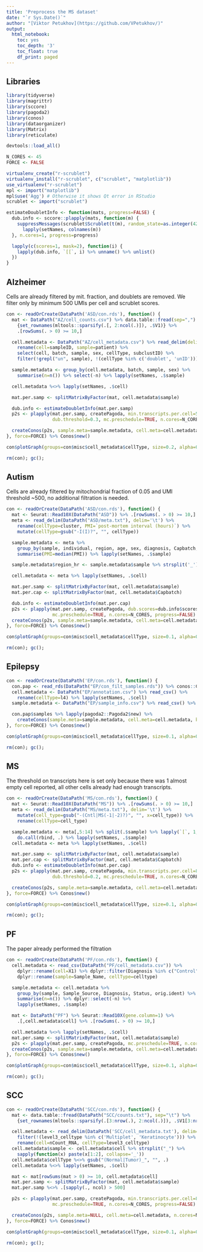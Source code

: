 ```yaml
---
title: 'Preprocess the MS dataset'
date: "`r Sys.Date()`"
author: "[Viktor Petukhov](https://github.com/VPetukhov/)"
output:
  html_notebook:
    toc: yes
    toc_depth: '3'
    toc_float: true
    df_print: paged
---
```


## Libraries

```r
library(tidyverse)
library(magrittr)
library(sccore)
library(pagoda2)
library(conos)
library(dataorganizer)
library(Matrix)
library(reticulate)

devtools::load_all()

N_CORES <- 45
FORCE <- FALSE
```

```r
virtualenv_create("r-scrublet")
virtualenv_install("r-scrublet", c("scrublet", "matplotlib"))
use_virtualenv("r-scrublet")
mpl <- import("matplotlib")
mpl$use('Agg') # Otherwise it shows Qt error in RStudio
scrublet <- import("scrublet")

estimateDoubletInfo <- function(mats, progress=FALSE) {
  dub.info <- sccore::plapply(mats, function(m) {
    suppressMessages(scrublet$Scrublet(t(m), random_state=as.integer(42))$scrub_doublets()) %>%
      lapply(setNames, colnames(m))
  }, n.cores=1, progress=progress)

  lapply(c(scores=1, mask=2), function(i) {
    lapply(dub.info, `[[`, i) %>% unname() %>% unlist()
  })
}
```

## Alzheimer

Cells are already filtered by mit. fraction, and doublets are removed. We filter only by minimum 500 UMIs per cell and scrublet scores.

```r
con <- readOrCreate(DataPath('ASD/con.rds'), function() {
  mat <- DataPath("AZ/cell_counts.csv") %>% data.table::fread(sep=",") %>%
    {set_rownames(mltools::sparsify(.[, 2:ncol(.)]), .$V1)} %>%
    .[rowSums(. > 0) >= 10,]

  cell.metadata <- DataPath("AZ/cell_metadata.csv") %>% read_delim(delim='\t') %>%
    rename(cell=sampleID, sample=patient) %>%
    select(cell, batch, sample, sex, cellType, subclustID) %>%
    filter(!grepl("un", sample), !(cellType %in% c('doublet', 'unID')))

  sample.metadata <- group_by(cell.metadata, batch, sample, sex) %>%
    summarise(n=n()) %>% select(-n) %>% lapply(setNames, .$sample)

  cell.metadata %<>% lapply(setNames, .$cell)

  mat.per.samp <- splitMatrixByFactor(mat, cell.metadata$sample)

  dub.info <- estimateDoubletInfo(mat.per.samp)
  p2s <- plapply(mat.per.samp, createPagoda, min.transcripts.per.cell=500, dub.scores=dub.info$scores,
                 dub.threshold=0.3, mc.preschedule=TRUE, n.cores=N_CORES, progress=FALSE)

  createConos(p2s, sample.meta=sample.metadata, cell.meta=cell.metadata, n.cores=N_CORES)
}, force=FORCE) %>% Conos$new()

con$plotGraph(groups=con$misc$cell_metadata$cellType, size=0.2, alpha=0.2)
```

```r
rm(con); gc();
```

## Autism

Cells are already filtered by mitochondrial fraction of 0.05 and UMI threshold ~500, no additional filtration is needed.

```r
con <- readOrCreate(DataPath('ASD/con.rds'), function() {
  mat <- Seurat::Read10X(DataPath("ASD")) %>% .[rowSums(. > 0) >= 10,]
  meta <- read_delim(DataPath("ASD/meta.txt"), delim='\t') %>%
    rename(cellType=cluster, PMI=`post-mortem interval (hours)`) %>%
    mutate(cellType=gsub("-I(I)?", "", cellType))

  sample.metadata <- meta %>%
    group_by(sample, individual, region, age, sex, diagnosis, Capbatch, Seqbatch) %>%
    summarise(PMI=median(PMI)) %>% lapply(setNames, .$sample)

  sample.metadata$region_hr <- sample.metadata$sample %>% strsplit('_') %>% sapply(`[[`, 2)

  cell.metadata <- meta %>% lapply(setNames, .$cell)

  mat.per.samp <- splitMatrixByFactor(mat, cell.metadata$sample)
  mat.per.cap <- splitMatrixByFactor(mat, cell.metadata$Capbatch)

  dub.info <- estimateDoubletInfo(mat.per.cap)
  p2s <- plapply(mat.per.samp, createPagoda, dub.scores=dub.info$scores, dub.threshold=0.17,
                 mc.preschedule=TRUE, n.cores=N_CORES, progress=FALSE)
  createConos(p2s, sample.meta=sample.metadata, cell.meta=cell.metadata, n.cores=N_CORES)
}, force=FORCE) %>% Conos$new()

con$plotGraph(groups=con$misc$cell_metadata$cellType, size=0.1, alpha=0.1)
```

```r
rm(con); gc();
```

## Epilepsy

```r
con <- readOrCreate(DataPath('EP/con.rds'), function() {
  con.pap <- read_rds(DataPath("EP/con_filt_samples.rds")) %>% conos::Conos$new()
  cell.metadata <- DataPath("EP/annotation.csv") %>% read_csv() %>%
    rename(cellType=l4) %>% lapply(setNames, .$cell)
  sample.metadata <- DataPath("EP/sample_info.csv") %>% read_csv() %>% lapply(setNames, .$Alias)

  con.pap$samples %>% lapply(pagoda2::Pagoda2$new) %>%
    createConos(sample.meta=sample.metadata, cell.meta=cell.metadata, k=40, n.cores=N_CORES)
}, force=FORCE) %>% Conos$new()

con$plotGraph(groups=con$misc$cell_metadata$cellType, size=0.1, alpha=0.1, font.size=c(2, 3))
```

```r
rm(con); gc();
```

## MS

The threshold on transcripts here is set only because there was 1 almost empty cell reported, all other cells already had enough transcripts.

```r
con <- readOrCreate(DataPath('MS/con.rds'), function() {
  mat <- Seurat::Read10X(DataPath("MS")) %>% .[rowSums(. > 0) >= 10,]
  meta <- read_delim(DataPath("MS/meta.txt"), delim='\t') %>%
    mutate(cell_type=gsub("-(Cntl|MS(-1|-2)?)", "", x=cell_type)) %>%
    rename(cellType=cell_type)

  sample.metadata <- meta[,5:14] %>% split(.$sample) %>% lapply(`[`, 1,) %>%
    do.call(rbind, .) %>% lapply(setNames, .$sample)
  cell.metadata <- meta %>% lapply(setNames, .$cell)

  mat.per.samp <- splitMatrixByFactor(mat, cell.metadata$sample)
  mat.per.cap <- splitMatrixByFactor(mat, cell.metadata$Capbatch)
  dub.info <- estimateDoubletInfo(mat.per.cap)
  p2s <- plapply(mat.per.samp, createPagoda, min.transcripts.per.cell=800, dub.scores=dub.info$scores,
                 dub.threshold=0.2, mc.preschedule=TRUE, n.cores=N_CORES, progress=FALSE)

  createConos(p2s, sample.meta=sample.metadata, cell.meta=cell.metadata, n.cores=N_CORES)
}, force=FORCE) %>% Conos$new()

con$plotGraph(groups=con$misc$cell_metadata$cellType, size=0.1, alpha=0.1)
```

```r
rm(con); gc();
```

## PF

The paper already performed the filtration

```r
con <- readOrCreate(DataPath('PF/con.rds'), function() {
  cell.metadata <- read_csv(DataPath("PF/cell_metadata.csv")) %>% 
    dplyr::rename(cell=X1) %>% dplyr::filter(Diagnosis %in% c("Control", "IPF")) %>%
    dplyr::rename(sample=Sample_Name, cellType=celltype)

  sample.metadata <- cell.metadata %>%
    group_by(sample, Sample_Source, Diagnosis, Status, orig.ident) %>%
    summarise(n=n()) %>% dplyr::select(-n) %>%
    lapply(setNames, .$sample)

  mat <- DataPath("PF") %>% Seurat::Read10X(gene.column=1) %>%
    .[,cell.metadata$cell] %>% .[rowSums(. > 0) >= 10,]

  cell.metadata %<>% lapply(setNames, .$cell)
  mat.per.samp <- splitMatrixByFactor(mat, cell.metadata$sample)
  p2s <- plapply(mat.per.samp, createPagoda, mc.preschedule=TRUE, n.cores=N_CORES, progress=FALSE)
  createConos(p2s, sample.meta=sample.metadata, cell.meta=cell.metadata, n.cores=N_CORES)
}, force=FORCE) %>% Conos$new()

con$plotGraph(groups=con$misc$cell_metadata$cellType, size=0.1, alpha=0.1)
```

```r
rm(con); gc();
```

## SCC

```r
con <- readOrCreate(DataPath('SCC/con.rds'), function() {
  mat <- data.table::fread(DataPath("SCC/counts.txt"), sep="\t") %>%
    {set_rownames(mltools::sparsify(.[3:nrow(.), 2:ncol(.)]), .$V1[3:nrow(.)])}

  cell.metadata <- read_delim(DataPath('SCC/cell_metadata.txt'), delim='\t') %>%
    filter(!(level3_celltype %in% c('Multiplet', 'Keratinocyte'))) %>%
    rename(cell=nCount_RNA, cellType=level3_celltype)
  cell.metadata$sample <- cell.metadata$cell %>% strsplit("_") %>%
    sapply(function(x) paste(x[1:2], collapse='_'))
  cell.metadata$cellType %<>% gsub("(Normal|Tumor)_", "", .)
  cell.metadata %<>% lapply(setNames, .$cell)

  mat <- mat[rowSums(mat > 0) >= 10, cell.metadata$cell]
  mat.per.samp <- splitMatrixByFactor(mat, cell.metadata$sample)
  mat.per.samp %<>% .[sapply(., ncol) > 500]

  p2s <- plapply(mat.per.samp, createPagoda, min.transcripts.per.cell=800,
                 mc.preschedule=TRUE, n.cores=N_CORES, progress=FALSE)

  createConos(p2s, sample.meta=NULL, cell.meta=cell.metadata, n.cores=N_CORES)
}, force=FORCE) %>% Conos$new()

con$plotGraph(groups=con$misc$cell_metadata$cellType, size=0.1, alpha=0.1)
```

```r
rm(con); gc();
```
